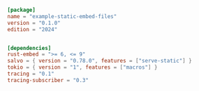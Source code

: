 
```toml  title="static-embed-files/Cargo.toml"
[package]
name = "example-static-embed-files"
version = "0.1.0"
edition = "2024"


[dependencies]
rust-embed = ">= 6, <= 9"
salvo = { version = "0.78.0", features = ["serve-static"] }
tokio = { version = "1", features = ["macros"] }
tracing = "0.1"
tracing-subscriber = "0.3"

```